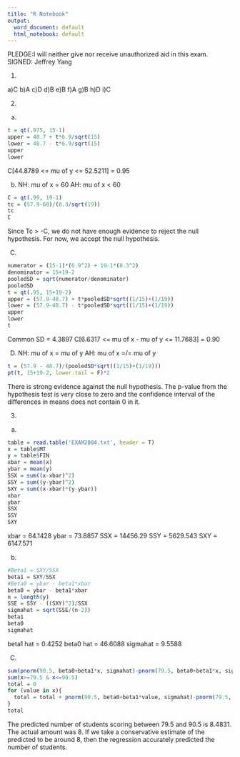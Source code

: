 ---
title: "R Notebook"
output:
  word_document: default
  html_notebook: default
---
PLEDGE:I will neither give nor receive unauthorized aid in this exam.
SIGNED: Jeffrey Yang

1) 

a)C
b)A
c)D
d)B
e)B
f)A
g)B
h)D
i)C


2)
a)
```{r}
t = qt(.975, 15-1)
upper = 48.7 + t*6.9/sqrt(15)
lower = 48.7 - t*6.9/sqrt(15)
upper
lower
```

C[44.8789 <= mu of y <= 52.5211] = 0.95


b)
NH: mu of x = 60       AH: mu of x < 60
```{r}
C = qt(.99, 19-1)
tc = (57.9-60)/(8.3/sqrt(19))
tc
C
```
Since Tc > -C, we do not have enough evidence to reject the null hypothesis. For now, we accept the null hypothesis. 


C)
```{r}
numerator = (15-1)*(6.9^2) + 19-1*(8.3^2)
denominator = 15+19-2
pooledSD = sqrt(numerator/denominator)
pooledSD
t = qt(.95, 15+19-2)
upper = (57.9-48.7) + t*pooledSD*sqrt((1/15)+(1/19))
lower = (57.9-48.7) - t*pooledSD*sqrt((1/15)+(1/19))
upper
lower
t
```
Common SD = 4.3897
C[6.6317 <= mu of x - mu of y <= 11.7683] = 0.90

D)
NH: mu of x = mu of y       AH: mu of x =/= mu of y
```{r}
t = (57.9 - 48.7)/(pooledSD*sqrt((1/15)+(1/19)))
pt(t, 15+19-2, lower.tail = F)*2
```
There is strong evidence against the null hypothesis. The p-value from the hypothesis test is very close to zero and the confidence interval of the differences in means does not contain 0 in it.


3)
a)
```{r}
table = read.table('EXAM2004.txt', header = T)
x = table$MT
y = table$FIN
xbar = mean(x)
ybar = mean(y)
SSX = sum((x-xbar)^2)
SSY = sum((y-ybar)^2)
SXY = sum((x-xbar)*(y-ybar))
xbar
ybar
SSX
SSY
SXY
```
xbar = 64.1428
ybar = 73.8857
SSX = 14456.29
SSY = 5629.543
SXY = 6147.571

b)
```{r}
#Beta1 = SXY/SSX
beta1 = SXY/SSX
#Beta0 = ybar - beta1*xbar
beta0 = ybar - beta1*xbar
n = length(y)
SSE = SSY - ((SXY)^2)/SSX
sigmahat = sqrt(SSE/(n-2))
beta1
beta0
sigmahat
```
beta1 hat = 0.4252
beta0 hat = 46.6088
sigmahat = 9.5588


C)
```{r}
sum(pnorm(90.5, beta0+beta1*x, sigmahat)-pnorm(79.5, beta0+beta1*x, sigmahat))
sum(x>=79.5 & x<=90.5)
total = 0
for (value in x){
  total = total + pnorm(90.5, beta0+beta1*value, sigmahat)-pnorm(79.5, beta0+beta1*value, sigmahat)
}
total
```
The predicted number of students scoring between 79.5 and 90.5 is 8.4831. The actual amount was 8. If we take a conservative estimate of the predicted to be around 8, then the regression accurately predicted the number of students. 
